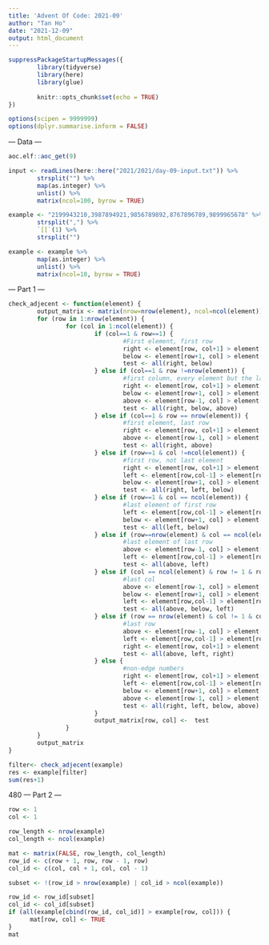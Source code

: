 ```yaml
---
title: 'Advent Of Code: 2021-09'
author: "Tan Ho"
date: "2021-12-09"
output: html_document
---
```


```r
suppressPackageStartupMessages({
        library(tidyverse)
        library(here)
        library(glue)
        
        knitr::opts_chunk$set(echo = TRUE)
})

options(scipen = 9999999)
options(dplyr.summarise.inform = FALSE)
```

--- Data ---

```r
aoc.elf::aoc_get(9)
```

```r
input <- readLines(here::here("2021/2021/day-09-input.txt")) %>% 
        strsplit("") %>% 
        map(as.integer) %>% 
        unlist() %>% 
        matrix(ncol=100, byrow = TRUE)

example <- "2199943210,3987894921,9856789892,8767896789,9899965678" %>% 
        strsplit(",") %>% 
        `[[`(1) %>% 
        strsplit("") 

example <- example %>% 
        map(as.integer) %>% 
        unlist() %>% 
        matrix(ncol=10, byrow = TRUE) 

```


--- Part 1 ---

```r
check_adjecent <- function(element) {
        output_matrix <- matrix(nrow=nrow(element), ncol=ncol(element))
        for (row in 1:nrow(element)) {
                for (col in 1:ncol(element)) {
                        if (col==1 & row==1) {
                                #First element, first row
                                right <- element[row, col+1] > element[row, col]#element to the right
                                below <- element[row+1, col] > element[row, col]#element below
                                test <- all(right, below)
                        } else if (col==1 & row !=nrow(element)) {
                                #first column, every element but the last
                                right <- element[row, col+1] > element[row, col] #element to the right
                                below <- element[row+1, col] > element[row, col] #element below
                                above <- element[row-1, col] > element[row, col] #element above
                                test <- all(right, below, above)
                        } else if (col==1 & row == nrow(element)) {
                                #first element, last row
                                right <- element[row, col+1] > element[row, col] #element to the right
                                above <- element[row-1, col] > element[row, col] #element above 
                                test <- all(right, above)
                        } else if (row==1 & col !=ncol(element)) {
                                #first row, not last element
                                right <- element[row, col+1] > element[row, col] #element to the right
                                left <- element[row,col-1] > element[row, col] #element to the left
                                below <- element[row+1, col] > element[row, col] #element below
                                test <- all(right, left, below)
                        } else if (row==1 & col == ncol(element)) {
                                #last element of first row
                                left <- element[row,col-1] > element[row, col] #element to the left
                                below <- element[row+1, col] > element[row, col] #element below
                                test <- all(left, below)
                        } else if (row==nrow(element) & col == ncol(element)) {
                                #last element of last row
                                above <- element[row-1, col] > element[row, col] #element above 
                                left <- element[row,col-1] > element[row, col] #element to the left
                                test <- all(above, left)
                        } else if (col == ncol(element) & row != 1 & row != nrow(element)) {
                                #last col
                                above <- element[row-1, col] > element[row, col] #element above 
                                below <- element[row+1, col] > element[row, col] #element below
                                left <- element[row,col-1] > element[row, col] #element to the left
                                test <- all(above, below, left)
                        } else if (row == nrow(element) & col != 1 & col != ncol(element)) {
                                #last row
                                above <- element[row-1, col] > element[row, col] #element above 
                                left <- element[row,col-1] > element[row, col] #element to the left
                                right <- element[row, col+1] > element[row, col] #element to the right
                                test <- all(above, left, right)
                        } else {
                                #non-edge numbers
                                right <- element[row, col+1] > element[row, col] #element to the right
                                left <- element[row,col-1] > element[row, col] #element to the left
                                below <- element[row+1, col] > element[row, col] #element below
                                above <- element[row-1, col] > element[row, col] #element above 
                                test <- all(right, left, below, above)
                        }
                        output_matrix[row, col] <-  test
                }
        }
        output_matrix
}

filter<- check_adjecent(example)
res <- example[filter]
sum(res+1)
```
480
--- Part 2 ---

```r
row <- 1
col <- 1

row_length <- nrow(example)
col_length <- ncol(example)

mat <- matrix(FALSE, row_length, col_length)
row_id <- c(row + 1, row, row - 1, row)
col_id <- c(col, col + 1, col, col - 1)

subset <- !(row_id > nrow(example) | col_id > ncol(example))

row_id <- row_id[subset]
col_id <- col_id[subset]
if (all(example[cbind(row_id, col_id)] > example[row, col])) {
      mat[row, col] <- TRUE
}
mat
```

